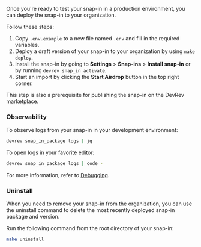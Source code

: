 Once you're ready to test your snap-in in a production environment, you can deploy the snap-in to your organization.

Follow these steps:

1. Copy `.env.example` to a new file named `.env` and fill in the required variables.
2. Deploy a draft version of your snap-in to your organization by using `make deploy`.
3. Install the snap-in by going to **Settings** > **Snap-ins** > **Install snap-in** or by running `devrev snap_in activate`.
4. Start an import by clicking the **Start Airdrop** button in the top right corner.

This step is also a prerequisite for publishing the snap-in on the DevRev marketplace.

### Observability

To observe logs from your snap-in in your development environment:

```bash
devrev snap_in_package logs | jq
```

To open logs in your favorite editor:

```bash
devrev snap_in_package logs | code -
```

For more information, refer to [Debugging](/snapin-development/debugging).

### Uninstall

When you need to remove your snap-in from the organization, you can use the uninstall command to delete the most recently deployed snap-in package and version.

Run the following command from the root directory of your snap-in:

```bash
make uninstall
```